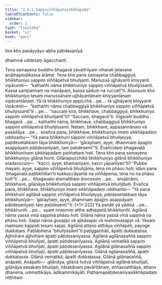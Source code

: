 ```yaml
---
title: "2.5.1 Sappiviññāpanasikkhāpada"
tableOfContents: false
sidebar:
  order: 1
type: "tipitaka"
basket: "vi"
book: "paci"
---
```



<DynamicBreadcrumb />


<Paragraph number="3528" type="center" book="paci">
Ime kho panāyyāyo aṭṭha pāṭidesanīyā

  
dhammā uddesaṃ āgacchanti.


</Paragraph>

<Division number="1228" book="paci" e="ch" v="2" p="463">

<Paragraph number="3529" book="paci">
Tena samayena buddho bhagavā sāvatthiyaṃ viharati jetavane anāthapiṇḍikassa ārāme. Tena kho pana samayena chabbaggiyā bhikkhuniyo sappiṃ viññāpetvā bhuñjanti. Manussā ujjhāyanti khiyyanti vipācenti—  “kathañhi nāma bhikkhuniyo sappiṃ viññāpetvā bhuñjissanti. Kassa sampannaṃ na manāpaṃ, kassa sāduṃ na ruccatī”ti.
</Paragraph>

<Paragraph number="3530" book="paci">
Assosuṃ kho bhikkhuniyo tesaṃ manussānaṃ ujjhāyantānaṃ khiyyantānaṃ vipācentānaṃ. Yā tā bhikkhuniyo appicchā …pe…  tā ujjhāyanti khiyyanti vipācenti—  “kathañhi nāma chabbaggiyā bhikkhuniyo sappiṃ viññāpetvā bhuñjissantī”ti …pe…  “saccaṃ kira, bhikkhave, chabbaggiyā, bhikkhuniyo sappiṃ viññāpetvā bhuñjantī”ti? “Saccaṃ, bhagavā”ti. Vigarahi buddho bhagavā …pe…  kathañhi nāma, bhikkhave, chabbaggiyā bhikkhuniyo sappiṃ viññāpetvā bhuñjissanti. Netaṃ, bhikkhave, appasannānaṃ vā pasādāya …pe…  evañca pana, bhikkhave, bhikkhuniyo imaṃ sikkhāpadaṃ uddisantu—
</Paragraph>

<Paragraph number="3531" book="paci">
<Emphasis>“Yā pana bhikkhunī sappiṃ viññāpetvā bhuñjeyya, paṭidesetabbaṃ tāya bhikkhuniyā—  ‘gārayhaṃ, ayye, dhammaṃ āpajjiṃ asappāyaṃ pāṭidesanīyaṃ, taṃ paṭidesemī’”</Emphasis>ti.
</Paragraph>

<Paragraph number="3532" book="paci">
Evañcidaṃ bhagavatā bhikkhunīnaṃ sikkhāpadaṃ paññattaṃ hoti.
</Paragraph>

</Division>
<Division number="1229" book="paci" e="ch" v="2" p="463">

<Paragraph number="3533" book="paci">
Tena kho pana samayena bhikkhuniyo gilānā honti. Gilānapucchikā bhikkhuniyo gilānā bhikkhuniyo etadavocuṃ—  “kacci, ayye, khamanīyaṃ, kacci yāpanīyan”ti? “Pubbe mayaṃ, ayye, sappiṃ viññāpetvā bhuñjāma, tena no phāsu hoti; idāni pana ‘bhagavatā paṭikkhittan’ti kukkuccāyantā na viññāpema, tena no na phāsu hotī”ti …pe…  bhagavato etamatthaṃ ārocesuṃ …pe…  anujānāmi, bhikkhave, gilānāya bhikkhuniyā sappiṃ viññāpetvā bhuñjituṃ. Evañca pana, bhikkhave, bhikkhuniyo imaṃ sikkhāpadaṃ uddisantu—
</Paragraph>

</Division>
<Division number="1230" book="paci" e="ch" v="2" p="464">

<Paragraph number="3534" book="paci">
<Emphasis>“Yā pana bhikkhunī agilānā sappiṃ viññāpetvā bhuñjeyya, paṭidesetabbaṃ tāya bhikkhuniyā—  ‘gārayhaṃ, ayye, dhammaṃ āpajjiṃ asappāyaṃ pāṭidesanīyaṃ taṃ paṭidesemī’”</Emphasis>ti. (*1*:<Emphasis>222</Emphasis>)
</Paragraph>

</Division>
<Division number="1231" book="paci" e="ch" v="2" p="464">

<Paragraph number="3535" book="paci">
<Emphasis>Yā panā</Emphasis>ti yā yādisā …pe…  <Emphasis>bhikkhunī</Emphasis>ti …pe…  ayaṃ imasmiṃ atthe adhippetā bhikkhunīti.
</Paragraph>

<Paragraph number="3536" book="paci">
<Emphasis>Agilānā</Emphasis> nāma yassā vinā sappinā phāsu hoti.
</Paragraph>

<Paragraph number="3537" book="paci">
<Emphasis>Gilānā</Emphasis> nāma yassā vinā sappinā na phāsu hoti.
</Paragraph>

<Paragraph number="3538" book="paci">
<Emphasis>Sappi</Emphasis> nāma gosappi vā ajikāsappi vā mahiṃsasappi vā. Yesaṃ maṃsaṃ kappati tesaṃ sappi.
</Paragraph>

<Paragraph number="3539" book="paci">
Agilānā attano atthāya viññāpeti, payoge dukkaṭaṃ. Paṭilābhena “bhuñjissāmī”ti paṭiggaṇhāti, āpatti dukkaṭassa. Ajjhohāre ajjhohāre āpatti pāṭidesanīyassa.
</Paragraph>

</Division>
<Division number="1232" book="paci" e="ch" v="2" p="464">

<Paragraph number="3540" book="paci">
Agilānā agilānasaññā sappiṃ viññāpetvā bhuñjati, āpatti pāṭidesanīyassa. Agilānā vematikā sappiṃ viññāpetvā bhuñjati, āpatti pāṭidesanīyassa. Agilānā gilānasaññā sappiṃ viññāpetvā bhuñjati, āpatti pāṭidesanīyassa.
</Paragraph>

<Paragraph number="3541" book="paci">
Gilānā agilānasaññā, āpatti dukkaṭassa. Gilānā vematikā, āpatti dukkaṭassa. Gilānā gilānasaññā, anāpatti.
</Paragraph>

</Division>
<Division number="1233" book="paci" e="ch" v="2" p="465">

<Paragraph number="3542" book="paci">
Anāpatti—  gilānāya, gilānā hutvā viññāpetvā agilānā bhuñjati, gilānāya sesakaṃ bhuñjati, ñātakānaṃ pavāritānaṃ, aññassatthāya, attano dhanena, ummattikāya, ādikammikāyāti.

</Paragraph>
</Division>

<Paragraph number="3543" type="center" book="paci">
Paṭhamapāṭidesanīyasikkhāpadaṃ niṭṭhitaṃ.
</Paragraph>
